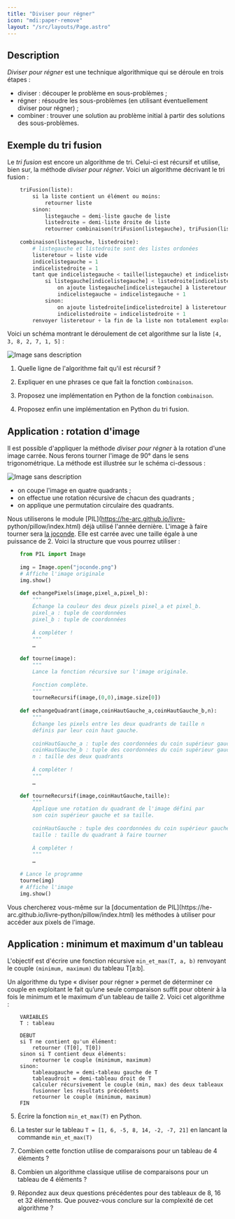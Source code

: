 ```yaml
---
title: "Diviser pour régner"
icon: "mdi:paper-remove"
layout: "/src/layouts/Page.astro"
---
```


## Description

_Diviser pour régner_ est une technique algorithmique qui se déroule en trois
étapes :

  * diviser : découper le problème en sous-problèmes ;
  * régner : résoudre les sous-problèmes (en utilisant éventuellement diviser pour régner) ;
  * combiner : trouver une solution au problème initial à partir des solutions des sous-problèmes.

## Exemple du tri fusion

Le _tri fusion_ est encore un algorithme de tri. Celui-ci est récursif et
utilise, bien sur, la méthode _diviser pour régner_. Voici un algorithme
décrivant le tri fusion :

```py
    triFusion(liste):
        si la liste contient un élément ou moins:
    		retourner liste
        sinon:
    		listegauche = demi-liste gauche de liste
    		listedroite = demi-liste droite de liste
    		retourner combinaison(triFusion(listegauche), triFusion(listedroite))
    
    combinaison(listegauche, listedroite):
    	# listegauche et listedroite sont des listes ordonées
    	listeretour = liste vide
    	indicelistegauche = 1
    	indicelistedroite = 1
    	tant que indicelistegauche < taille(listegauche) et indicelistedroite < taille(listedroite):
    		si listegauche[indicelistegauche] < listedroite[indicelistedroite]:
    			on ajoute listegauche[indicelistegauche] à listeretour
    			indicelistegauche = indicelistegauche + 1
    		sinon:
    			on ajoute listedroite[indicelistedroite] à listeretour
    			indicelistedroite = indicelistedroite + 1
    	renvoyer listeretour + la fin de la liste non totalement explorée
```

Voici un schéma montrant le déroulement de cet algorithme sur la liste `[4, 3,
8, 2, 7, 1, 5]` :

![Image sans description](/cours/trifusion.svg)

1. Quelle ligne de l'algorithme fait qu'il est récursif ?

2. Expliquer en une phrases ce que fait la fonction `combinaison`.

3. Proposez une implémentation en Python de la fonction `combinaison`.

4. Proposez enfin une implémentation en Python du tri fusion.

## Application : rotation d'image

Il est possible d'appliquer la méthode _diviser pour régner_ à la rotation
d'une image carrée. Nous ferons tourner l'image de 90° dans le sens
trigonométrique. La méthode est illustrée sur le schéma ci-dessous :

![Image sans description](/cours/quart.svg)

  * on coupe l'image en quatre quadrants ;
  * on effectue une rotation récursive de chacun des quadrants ;
  * on applique une permutation circulaire des quadrants.

Nous utiliserons le module [PIL](https://he-arc.github.io/livre-
python/pillow/index.html) déjà utilisé l'année dernière. L'image à faire
tourner sera [la joconde](/cours/joconde.png). Elle est carrée avec une taille
égale à une puissance de 2. Voici la structure que vous pourrez utiliser :

```py
    from PIL import Image
    
    img = Image.open("joconde.png")
    # Affiche l'image originale
    img.show()
    
    def echangePixels(image,pixel_a,pixel_b):
    	"""
    	Échange la couleur des deux pixels pixel_a et pixel_b.
    	pixel_a : tuple de coordonnées
    	pixel_b : tuple de coordonnées
    
    	À compléter !
    	"""
    	…
    
    def tourne(image):
    	"""
    	Lance la fonction récursive sur l'image originale.
    
    	Fonction complète.
    	"""
        tourneRecursif(image,(0,0),image.size[0])
    
    def echangeQuadrant(image,coinHautGauche_a,coinHautGauche_b,n):
    	"""
    	Échange les pixels entre les deux quadrants de taille n
    	définis par leur coin haut gauche.
    
    	coinHautGauche_a : tuple des coordonnées du coin supérieur gauche du quadrant a
    	coinHautGauche_b : tuple des coordonnées du coin supérieur gauche du quadrant b
    	n : taille des deux quadrants
    
    	À compléter !
    	"""
    	…
    
    def tourneRecursif(image,coinHautGauche,taille):
    	"""
    	Applique une rotation du quadrant de l'image défini par
    	son coin supérieur gauche et sa taille.
    
    	coinHautGauche : tuple des coordonnées du coin supérieur gauche du quadrant
    	taille : taille du quadrant à faire tourner
    
    	À compléter !
    	"""
    	…
    
    # Lance le programme
    tourne(img)
    # Affiche l'image
    img.show()
```

Vous chercherez vous-même sur la [documentation de PIL](https://he-
arc.github.io/livre-python/pillow/index.html) les méthodes à utiliser pour
accéder aux pixels de l'image.

## Application : minimum et maximum d'un tableau

L'objectif est d'écrire une fonction récursive `min_et_max(T, a, b)` renvoyant
le couple `(minimum, maximum)` du tableau T[a:b].

Un algorithme du type « diviser pour régner » permet de déterminer ce couple
en exploitant le fait qu’une seule comparaison suffit pour obtenir à la fois
le minimum et le maximum d'un tableau de taille 2. Voici cet algorithme :

```
    VARIABLES
    T : tableau
    
    DEBUT
    si T ne contient qu'un élément:
    	retourner (T[0], T[0])
    sinon si T contient deux éléments:
    	retourner le couple (minimum, maximum)
    sinon:
    	tableaugauche = demi-tableau gauche de T
    	tableaudroit = demi-tableau droit de T
    	calculer récursivement le couple (min, max) des deux tableaux
    	fusionner les résultats précédents
    	retourner le couple (minimum, maximum)
    FIN
```

5. Écrire la fonction `min_et_max(T)` en Python.

6. La tester sur le tableau `T = [1, 6, -5, 8, 14, -2, -7, 21]` en lancant
la commande `min_et_max(T)`

7. Combien cette fonction utilise de comparaisons pour un tableau de 4
éléments ?

8. Combien un algorithme classique utilise de comparaisons pour un tableau
de 4 éléments ?

9. Répondez aux deux questions précédentes pour des tableaux de 8, 16 et
32 éléments. Que pouvez-vous conclure sur la complexité de cet algorithme ?

